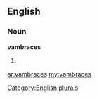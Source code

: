 ==English==

===Noun===
'''vambraces'''

# {{plural of|[[vambrace]]}}

[[Category:English plurals]]

[[ar:vambraces]]
[[my:vambraces]]